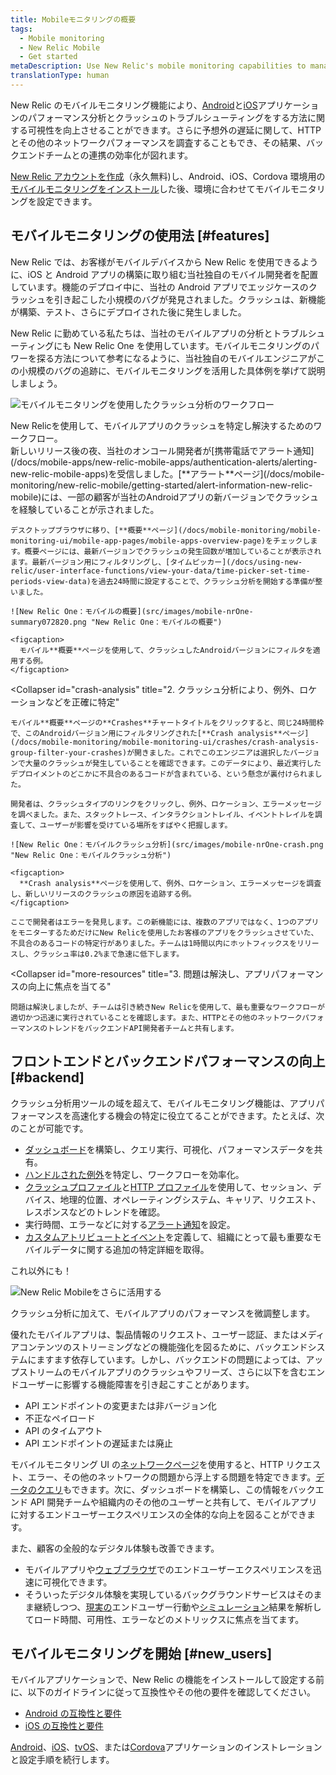 ```yaml
---
title: Mobileモニタリングの概要
tags:
  - Mobile monitoring
  - New Relic Mobile
  - Get started
metaDescription: Use New Relic's mobile monitoring capabilities to manage the performance of your iOS and Android apps and your customers' overall digital experience.
translationType: human
---
```


New Relic のモバイルモニタリング機能により、[Android](/docs/mobile-monitoring/new-relic-mobile-android/get-started/introduction-new-relic-mobile-android)と[iOS](/docs/mobile-monitoring/new-relic-mobile-ios/get-started/introduction-new-relic-mobile-ios)アプリケーションのパフォーマンス分析とクラッシュのトラブルシューティングをする方法に関する可視性を向上させることができます。さらに予想外の遅延に関して、HTTP とその他のネットワークパフォーマンスを調査することもでき、その結果、バックエンドチームとの連携の効率化が図れます。

[New Relic アカウントを作成](https://newrelic.com/signup)（永久無料)し、Android、iOS、Cordova 環境用の[モバイルモニタリングをインストール](#new_users)した後、環境に合わせてモバイルモニタリングを設定できます。

## モバイルモニタリングの使用法 [#features]

New Relic では、お客様がモバイルデバイスから New Relic を使用できるように、iOS と Android アプリの構築に取り組む当社独自のモバイル開発者を配置しています。機能のデプロイ中に、当社の Android アプリでエッジケースのクラッシュを引き起こした小規模のバグが発見されました。クラッシュは、新機能が構築、テスト、さらにデプロイされた後に発生しました。

New Relic に勤めている私たちは、当社のモバイルアプリの分析とトラブルシューティングにも New Relic One を使用しています。モバイルモニタリングのパワーを探る方法について参考になるように、当社独自のモバイルエンジニアがこの小規模のバグの追跡に、モバイルモニタリングを活用した具体例を挙げて説明しましょう。

![モバイルモニタリングを使用したクラッシュ分析のワークフロー](src/images/crash-analysis-workflow.jpg 'モバイルモニタリングを使用したクラッシュ分析のワークフロー')

<figcaption>
  New
  Relicを使用して、モバイルアプリのクラッシュを特定し解決するためのワークフロー。
</figcaption>

<CollapserGroup>
  <Collapser
    id="alert"
    title="1. アラート通知により新しいバージョンのクラッシュを表示"
  >
    新しいリリース後の夜、当社のオンコール開発者が[携帯電話でアラート通知](/docs/mobile-apps/new-relic-mobile-apps/authentication-alerts/alerting-new-relic-mobile-apps)を受信しました。[**アラート**ページ](/docs/mobile-monitoring/new-relic-mobile/getting-started/alert-information-new-relic-mobile)には、一部の顧客が当社のAndroidアプリの新バージョンでクラッシュを経験していることが示されました。

    デスクトップブラウザに移り、[**概要**ページ](/docs/mobile-monitoring/mobile-monitoring-ui/mobile-app-pages/mobile-apps-overview-page)をチェックします。概要ページには、最新バージョンでクラッシュの発生回数が増加していることが表示されます。最新バージョン用にフィルタリングし、[タイムピッカー](/docs/using-new-relic/user-interface-functions/view-your-data/time-picker-set-time-periods-view-data)を過去24時間に設定することで、クラッシュ分析を開始する準備が整いました。

    ![New Relic One：モバイルの概要](src/images/mobile-nrOne-summary072820.png "New Relic One：モバイルの概要")

    <figcaption>
      モバイル**概要**ページを使用して、クラッシュしたAndroidバージョンにフィルタを適用する例。
    </figcaption>

  </Collapser>

  <Collapser
    id="crash-analysis"
    title="2. クラッシュ分析により、例外、ロケーションなどを正確に特定"
  >
    モバイル**概要**ページの**Crashes**チャートタイトルをクリックすると、同じ24時間枠で、このAndroidバージョン用にフィルタリングされた[**Crash analysis**ページ](/docs/mobile-monitoring/mobile-monitoring-ui/crashes/crash-analysis-group-filter-your-crashes)が開きました。これでこのエンジニアは選択したバージョンで大量のクラッシュが発生していることを確認できます。このデータにより、最近実行したデプロイメントのどこかに不具合のあるコードが含まれている、という懸念が裏付けられました。

    開発者は、クラッシュタイプのリンクをクリックし、例外、ロケーション、エラーメッセージを調べました。また、スタックトレース、インタラクショントレイル、イベントトレイルを調査して、ユーザーが影響を受けている場所をすばやく把握します。

    ![New Relic One：モバイルクラッシュ分析](src/images/mobile-nrOne-crash.png "New Relic One：モバイルクラッシュ分析")

    <figcaption>
      **Crash analysis**ページを使用して、例外、ロケーション、エラーメッセージを調査し、新しいリリースのクラッシュの原因を追跡する例。
    </figcaption>

    ここで開発者はエラーを発見します。この新機能には、複数のアプリではなく、1つのアプリをモニターするためだけにNew Relicを使用したお客様のアプリをクラッシュさせていた、不具合のあるコードの特定行がありました。チームは1時間以内にホットフィックスをリリースし、クラッシュ率は0.2%まで急速に低下します。

  </Collapser>

  <Collapser
    id="more-resources"
    title="3. 問題は解決し、アプリパフォーマンスの向上に焦点を当てる"
  >
    問題は解決しましたが、チームは引き続きNew Relicを使用して、最も重要なワークフローが適切かつ迅速に実行されていることを確認します。また、HTTPとその他のネットワークパフォーマンスのトレンドをバックエンドAPI開発者チームと共有します。
  </Collapser>
</CollapserGroup>

## フロントエンドとバックエンドパフォーマンスの向上 [#backend]

クラッシュ分析用ツールの域を超えて、モバイルモニタリング機能は、アプリパフォーマンスを高速化する機会の特定に役立てることができます。たとえば、次のことが可能です。

- [ダッシュボード](/docs/dashboards/new-relic-one-dashboards/get-started/introduction-new-relic-one-dashboards)を構築し、クエリ実行、可視化、パフォーマンスデータを共有。
- [ハンドルされた例外](/docs/mobile-monitoring/mobile-monitoring-ui/crashes/introduction-mobile-handled-exceptions)を特定し、ワークフローを効率化。
- [クラッシュプロファイル](/docs/mobile-monitoring/mobile-monitoring-ui/crashes/crash-analysis-group-filter-your-crashes)と[HTTP プロファイル](/docs/mobile-monitoring/mobile-monitoring-ui/network-pages/mobile-http-error-profiles-find-error-causes)を使用して、セッション、デバイス、地理的位置、オペレーティングシステム、キャリア、リクエスト、レスポンスなどのトレンドを確認。
- 実行時間、エラーなどに対する[アラート通知](/docs/mobile-monitoring/new-relic-mobile/getting-started/alert-information-new-relic-mobile)を設定。
- [カスタムアトリビュートとイベント](/docs/insights/insights-data-sources/custom-events/insert-custom-events-attributes-mobile-data)を定義して、組織にとって最も重要なモバイルデータに関する追加の特定詳細を取得。

これ以外にも！

![New Relic Mobileをさらに活用する　](src/images/next-steps_2.jpg 'New Relic Mobileをさらに活用する　')

<figcaption>
  クラッシュ分析に加えて、モバイルアプリのパフォーマンスを微調整します。
</figcaption>

優れたモバイルアプリは、製品情報のリクエスト、ユーザー認証、またはメディアコンテンツのストリーミングなどの機能強化を図るために、バックエンドシステムにますます依存しています。しかし、バックエンドの問題によっては、アップストリームのモバイルアプリのクラッシュやフリーズ、さらに以下を含むエンドユーザーに影響する機能障害を引き起こすことがあります。

- API エンドポイントの変更または非バージョン化
- 不正なペイロード
- API のタイムアウト
- API エンドポイントの遅延または廃止

モバイルモニタリング UI の[ネットワークページ](/docs/mobile-monitoring/mobile-monitoring-ui/network-pages)を使用すると、HTTP リクエスト、エラー、その他のネットワークの問題から浮上する問題を特定できます。[データのクエリ](/docs/using-new-relic/data/understand-data/query-new-relic-data)もできます。次に、ダッシュボードを構築し、この情報をバックエンド API 開発チームや組織内のその他のユーザーと共有して、モバイルアプリに対するエンドユーザーエクスペリエンスの全体的な向上を図ることができます。

また、顧客の全般的なデジタル体験も改善できます。

- モバイルアプリや[ウェブブラウザ](/docs/browser/new-relic-browser/getting-started/introduction-new-relic-browser)でのエンドユーザーエクスペリエンスを迅速に可視化できます。
- そういったデジタル体験を実現しているバックグラウンドサービスはそのまま継続しつつ、[現実の](/docs/browser/new-relic-browser/getting-started/introduction-new-relic-browser)エンドユーザー行動や[シミュレーション](/docs/synthetics/new-relic-synthetics/getting-started/introduction-new-relic-synthetics)結果を解析してロード時間、可用性、エラーなどのメトリックスに焦点を当てます。

## モバイルモニタリングを開始 [#new_users]

モバイルアプリケーションで、New Relic の機能をインストールして設定する前に、以下のガイドラインに従って互換性やその他の要件を確認してください。

- [Android の互換性と要件](/docs/mobile-monitoring/new-relic-mobile-android/get-started/new-relic-android-compatibility-requirements)
- [iOS の互換性と要件](/docs/mobile-monitoring/new-relic-mobile-ios/get-started/new-relic-ios-compatibility-requirements)

[Android](/docs/mobile-monitoring/new-relic-mobile-android/get-started/android-installation-configuration)、[iOS](/docs/mobile-monitoring/new-relic-mobile-ios/get-started/ios-installation-configuration)、[tvOS](/docs/mobile-monitoring/new-relic-mobile-ios/tvos/tvos-installation-configuration)、または[Cordova](/docs/mobile-monitoring/new-relic-mobile-cordova-phonegap/get-started/introduction-new-relic-cordova)アプリケーションのインストレーションと設定手順を続行します。
